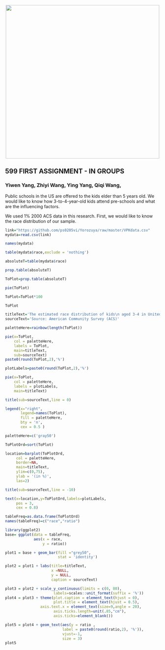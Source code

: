 <center><img src="http://i.imgur.com/sSaOozN.png" width="500"></center>


## 599 FIRST ASSIGNMENT - IN GROUPS


### Yiwen Yang, Zhiyi Wang, Ying Yang, Qiqi Wang, 


Public schools in the US are offered to the kids elder than 5 years old. We would like to know how 3-to-4-year-old kids attend pre-schools and what are the influencing factors.


We used 1% 2000 ACS data in this research. First, we would like to know the race distribution of our sample.

```r
link="https://github.com/ps0205vi/Yorozuya/raw/master/VPKdata.csv"
mydata=read.csv(link)
```

```r
names(mydata)
```

```r
table(mydata$race,exclude = 'nothing')

absoluteT=table(mydata$race)

prop.table(absoluteT)

ToPlot=prop.table(absoluteT)

pie(ToPlot)

ToPlot=ToPlot*100 

ToPlot

titleText='The estimated race distribution of kids\n aged 3-4 in United Sates'
sourceText='Source: American Community Survey (ACS)'

paletteHere=rainbow(length(ToPlot))

pie(x=ToPlot,
    col = paletteHere, 
    labels = ToPlot,
    main=titleText,
    sub=sourceText)
paste0(round(ToPlot,2),'%')

plotLabels=paste0(round(ToPlot,2),'%') 

pie(x=ToPlot,
    col = paletteHere, 
    labels = plotLabels,
    main=titleText)

title(sub=sourceText,line = 0)

legend(x="right",
       legend=names(ToPlot),
       fill = paletteHere,
       bty = 'n',
       cex = 0.5 )

```

```r
paletteHere=c('gray50')

ToPlotOrd=sort(ToPlot)

location=barplot(ToPlotOrd,
     col = paletteHere,
     border=NA,
     main=titleText,
     ylim=c(0,75),
     ylab = '(in %)',
     las=2)

title(sub=sourceText,line = -10)

text(x=location,y=ToPlotOrd,labels=plotLabels,
     pos = 3,
     cex = 0.8)
```

```r
tableFreq=as.data.frame(ToPlotOrd)
names(tableFreq)=c("race","ratio")

library(ggplot2)
base= ggplot(data = tableFreq, 
             aes(x = race,
                 y = ratio))

plot1 = base + geom_bar(fill ="grey50",
                        stat = 'identity')

plot2 = plot1 + labs(title=titleText,
                     x =NULL, 
                     y = NULL,
                     caption = sourceText)

plot3 = plot2 + scale_y_continuous(limits = c(0, 80),
                      labels=scales::unit_format(suffix = '%')) 
plot4 = plot3 + theme(plot.caption = element_text(hjust = 0),
                      plot.title = element_text(hjust = 0.5),
                axis.text.x = element_text(size=9,angle = 20),
                      axis.ticks.length=unit(.85,"cm"),
                      axis.ticks=element_blank())

plot5 = plot4 + geom_text(aes(y = ratio ,
                          label = paste0(round(ratio,2), '%')),
                          vjust=-1, 
                          size = 3)
plot5 
```



